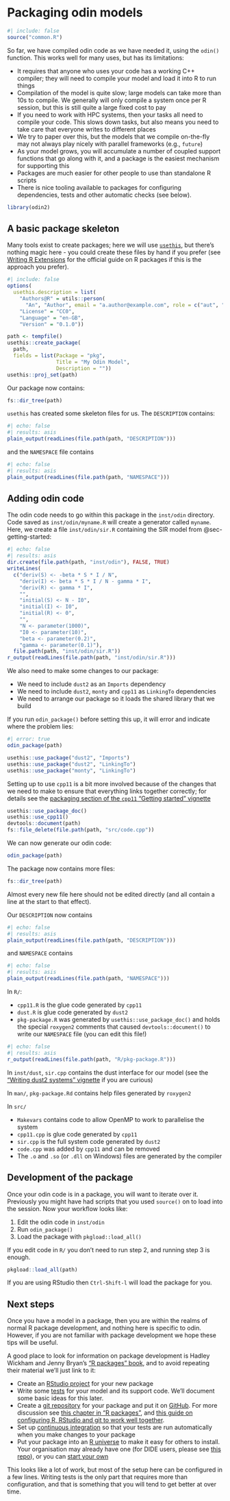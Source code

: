 # Packaging odin models

```r
#| include: false
source("common.R")
```

So far, we have compiled odin code as we have needed it, using the `odin()` function.  This works well for many uses, but has its limitations:

* It requires that anyone who uses your code has a working C++ compiler; they will need to compile your model and load it into R to run things
* Compilation of the model is quite slow; large models can take more than 10s to compile.  We generally will only compile a system once per R session, but this is still quite a large fixed cost to pay
* If you need to work with HPC systems, then your tasks all need to compile your code.  This slows down tasks, but also means you need to take care that everyone writes to different places
* We try to paper over this, but the models that we compile on-the-fly may not always play nicely with parallel frameworks (e.g., `future`)
* As your model grows, you will accumulate a number of coupled support functions that go along with it, and a package is the easiest mechanism for supporting this
* Packages are much easier for other people to use than standalone R scripts
* There is nice tooling available to packages for configuring dependencies, tests and other automatic checks (see below).

```r
library(odin2)
```

## A basic package skeleton

Many tools exist to create packages; here we will use [`usethis`](https://usethis.r-lib.org/), but there's nothing magic here - you could create these files by hand if you prefer (see [Writing R Extensions](https://cran.r-project.org/doc/manuals/r-release/R-exts.html) for the official guide on R packages if this is the approach you prefer).

```r
#| include: false
options(
  usethis.description = list(
    "Authors@R" = utils::person(
      "An", "Author", email = "a.author@example.com", role = c("aut", "cre")),
    "License" = "CC0",
    "Language" = "en-GB",
    "Version" = "0.1.0"))

```


```r
path <- tempfile()
usethis::create_package(
  path,
  fields = list(Package = "pkg",
                Title = "My Odin Model",
                Description = ""))
usethis::proj_set(path)
```

Our package now contains:

```r
fs::dir_tree(path)
```

`usethis` has created some skeleton files for us.  The `DESCRIPTION` contains:

```r
#| echo: false
#| results: asis
plain_output(readLines(file.path(path, "DESCRIPTION")))
```

and the  `NAMESPACE` file contains

```r
#| echo: false
#| results: asis
plain_output(readLines(file.path(path, "NAMESPACE")))
```

## Adding odin code

The odin code needs to go within this package in the `inst/odin` directory.  Code saved as `inst/odin/myname.R` will create a generator called `myname`.  Here, we create a file `inst/odin/sir.R` containing the SIR model from @sec-getting-started:

```r
#| echo: false
#| results: asis
dir.create(file.path(path, "inst/odin"), FALSE, TRUE)
writeLines(
  c("deriv(S) <- -beta * S * I / N",
    "deriv(I) <- beta * S * I / N - gamma * I",
    "deriv(R) <- gamma * I",
    "",
    "initial(S) <- N - I0",
    "initial(I) <- I0",
    "initial(R) <- 0",
    "",
    "N <- parameter(1000)",
    "I0 <- parameter(10)",
    "beta <- parameter(0.2)",
    "gamma <- parameter(0.1)"),
  file.path(path, "inst/odin/sir.R"))
r_output(readLines(file.path(path, "inst/odin/sir.R")))
```

We also need to make some changes to our package:

* We need to include `dust2` as an `Imports` dependency
* We need to include `dust2`, `monty` and `cpp11` as `LinkingTo` dependencies
* We need to arrange our package so it loads the shared library that we build

If you run `odin_package()` before setting this up, it will error and indicate where the problem lies:

```r
#| error: true
odin_package(path)
```

```r
usethis::use_package("dust2", "Imports")
usethis::use_package("dust2", "LinkingTo")
usethis::use_package("monty", "LinkingTo")
```

Setting up to use `cpp11` is a bit more involved because of the changes that we need to make to ensure that everything links together correctly; for details see the [packaging section of the `cpp11` "Getting started" vignette](https://cpp11.r-lib.org/articles/cpp11.html#package)

```r
usethis::use_package_doc()
usethis::use_cpp11()
devtools::document(path)
fs::file_delete(file.path(path, "src/code.cpp"))
```

We can now generate our odin code:

```r
odin_package(path)
```

The package now contains more files:

```r
fs::dir_tree(path)
```

Almost every new file here should not be edited directly (and all contain a line at the start to that effect).

Our `DESCRIPTION` now contains

```r
#| echo: false
#| results: asis
plain_output(readLines(file.path(path, "DESCRIPTION")))
```

and `NAMESPACE` contains

```r
#| echo: false
#| results: asis
plain_output(readLines(file.path(path, "NAMESPACE")))
```

In `R/`:

* `cpp11.R` is the glue code generated by `cpp11`
* `dust.R` is glue code generated by `dust2`
* `pkg-package.R` was generated by `usethis::use_package_doc()` and holds the special `roxygen2` comments that caused `devtools::document()` to write our `NAMESPACE` file (you can edit this file!)

```r
#| echo: false
#| results: asis
r_output(readLines(file.path(path, "R/pkg-package.R")))
```

In `inst/dust`, `sir.cpp` contains the dust interface for our model (see the ["Writing dust2 systems" vignette](https://mrc-ide.github.io/dust2/articles/writing.html) if you are curious)

In `man/`, `pkg-package.Rd` contains help files generated by `roxygen2`

In `src/`

* `Makevars` contains code to allow OpenMP to work to parallelise the system
* `cpp11.cpp` is glue code generated by `cpp11`
* `sir.cpp` is the full system code generated by `dust2`
* `code.cpp` was added by `cpp11` and can be removed
* The `.o` and `.so` (or `.dll` on Windows) files are generated by the compiler

## Development of the package

Once your odin code is in a package, you will want to iterate over it.  Previously you might have had scripts that you used `source()` on to load into the session.  Now your workflow looks like:

1. Edit the odin code in `inst/odin`
2. Run `odin_package()`
3. Load the package with `pkgload::load_all()`

If you edit code in `R/` you don't need to run step 2, and running step 3 is enough.

```r
pkgload::load_all(path)
```

If you are using RStudio then `Ctrl-Shift-l` will load the package for you.

## Next steps

Once you have a model in a package, then you are within the realms of normal R package development, and nothing here is specific to odin.  However, if you are not familiar with package development we hope these tips will be useful.

A good place to look for information on package development is Hadley Wickham and Jenny Bryan's ["R packages" book](https://r-pkgs.org/), and to avoid repeating their material we'll just link to it:

* Create an [RStudio project](https://r-pkgs.org/workflow101.html#sec-workflow101-rstudio-projects) for your new package
* Write some [tests](https://r-pkgs.org/testing-basics.html) for your model and its support code.  We'll document some basic ideas for this later.
* Create a [git repository](https://git-scm.com/) for your package and put it on [GitHub](https://github.com/).  For more discussion see [this chapter in "R packages"](https://r-pkgs.org/software-development-practices.html#sec-sw-dev-practices-git-github), and [this guide on configuring R, RStudio and git to work well together](https://happygitwithr.com/).
* Set up [continuous integration](https://r-pkgs.org/software-development-practices.html#sec-sw-dev-practices-ci) so that your tests are run automatically when you make changes to your package
* Put your package into an [R universe](https://ropensci.org/r-universe/) to make it easy for others to install.  Your organisation may already have one (for DIDE users, please see [this repo](https://github.com/mrc-ide/mrc-ide.r-universe.dev)), or you can [start your own](https://docs.r-universe.dev/publish/set-up.html)

This looks like a lot of work, but most of the setup here can be configured in a few lines.  Writing tests is the only part that requires more than configuration, and that is something that you will tend to get better at over time.
